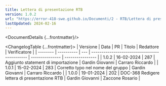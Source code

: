 ```yaml
---
title: Lettera di presentazione RTB
version: 1.0.2
url: "https://error-418-swe.github.io/Documenti/2 - RTB/Lettera di presentazione_v1.0.2.pdf"
lastUpdated: 2024-02-16
---
```



<DocumentDetails {...frontmatter}/>

<ChangelogTable {...frontmatter}>
| Versione | Data       | PR  | Titolo                                        | Redattore       | Verificatore     |
| -------- | ---------- | --- | --------------------------------------------- | --------------- | ---------------- |
| 1.0.2    | 16-02-2024 | 287 | Aggiunto statement di importazione            | Gardin Giovanni | Carraro Riccardo |
| 1.0.1    | 15-02-2024 | 283 | Corretto typo nel nome del gruppo             | Gardin Giovanni | Carraro Riccardo |
| 1.0.0    | 19-01-2024 | 202 | DOC-368 Redigere lettera di presentazione RTB | Gardin Giovanni | Zaccone Rosario  |
</ChangelogTable>


